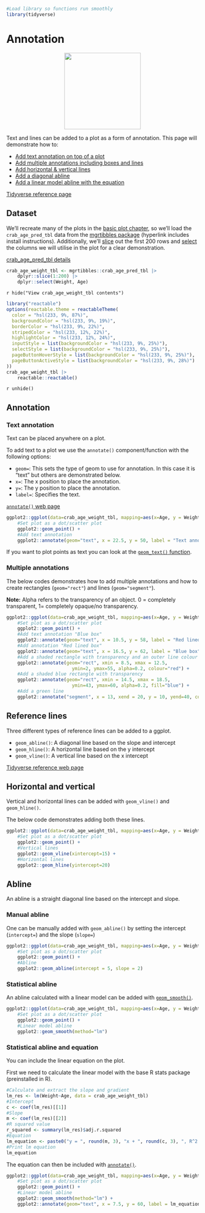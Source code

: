 ```r
#Load library so functions run smoothly
library(tidyverse)
```

# Annotation

<center>
![](images/ggplot2_annotation.png){style="width:200px"}
</center>

Text and lines can be added to a plot as a form of annotation.
This page will demonstrate how to:

- [Add text annotation on top of a plot](#text-annotation)
- [Add multiple annotations including boxes and lines](#multiple-annotations)
- [Add horizontal & vertical lines](#horizontal-and-vertical)
- [Add a diagonal abline](#abline)
- [Add a linear model abline with the equation](#statistical-abline-and-equation)

[Tidyverse reference page](https://ggplot2.tidyverse.org//reference/index.html#annotations)

## Dataset

We'll recreate many of the plots in the [basic plot chapter](/ggplot2/basic_plot.qmd), so we'll load the `crab_age_pred_tbl` data from the [mgrtibbles package](/datasets/mgrtibbles.qmd) (hyperlink includes install instructions).
Additionally, we'll [slice](/dplyr/slice.qmd) out the first 200 rows and [select](/dplyr/select.qmd) the columns we will utilise in the plot for a clear demonstration.

[crab_age_pred_tbl details](https://github.com/m-gemmell/mgrtibbles/wiki/crab_age_pred_tbl)

```r
crab_age_weight_tbl <- mgrtibbles::crab_age_pred_tbl |>
    dplyr::slice(1:200) |>
    dplyr::select(Weight, Age)
```

`r hide("View crab_age_weight_tbl contents")`
```r
library("reactable")
options(reactable.theme = reactableTheme(
  color = "hsl(233, 9%, 87%)",
  backgroundColor = "hsl(233, 9%, 19%)",
  borderColor = "hsl(233, 9%, 22%)",
  stripedColor = "hsl(233, 12%, 22%)",
  highlightColor = "hsl(233, 12%, 24%)",
  inputStyle = list(backgroundColor = "hsl(233, 9%, 25%)"),
  selectStyle = list(backgroundColor = "hsl(233, 9%, 25%)"),
  pageButtonHoverStyle = list(backgroundColor = "hsl(233, 9%, 25%)"),
  pageButtonActiveStyle = list(backgroundColor = "hsl(233, 9%, 28%)")
))
crab_age_weight_tbl |>
    reactable::reactable()
```
`r unhide()`

## Annotation

### Text annotation

Text can be placed anywhere on a plot.

To add text to a plot we use the `annotate()` component/function with the following options:

- `geom=`: This sets the type of geom to use for annotation. In this case it is "text" but others are demonstrated below.
- `x=`: The x position to place the annotation.
- `y=`: The y position to place the annotation.
- `label=`: Specifies the text.

[`annotate()` web page](https://ggplot2.tidyverse.org//reference/scale_brewer.html)

```r
ggplot2::ggplot(data=crab_age_weight_tbl, mapping=aes(x=Age, y = Weight)) +
    #Set plot as a dot/scatter plot 
    ggplot2::geom_point() +
    #Add text annotation
    ggplot2::annotate(geom="text", x = 22.5, y = 50, label = "Text annotation")
```

If you want to plot points as text you can look at the [`geom_text()` function](https://ggplot2.tidyverse.org//reference/geom_text.html).

### Multiple annotations

The below codes demonstrates how to add multiple annotations and how to create rectangles (`geom="rect"`) and lines (`geom="segment"`).

__Note:__ Alpha refers to the transparency of an object. 0 = completely transparent, 1= completely opaque/no transparency.

```r
ggplot2::ggplot(data=crab_age_weight_tbl, mapping=aes(x=Age, y = Weight)) +
    #Set plot as a dot/scatter plot 
    ggplot2::geom_point() +
    #Add text annotation "Blue box"
    ggplot2::annotate(geom="text", x = 10.5, y = 58, label = "Red lined box", size = 7) +
    #Add annotation "Red lined box"
    ggplot2::annotate(geom="text", x = 16.5, y = 62, label = "Blue box", size = 7) +
    #Add a shaded rectangle with transparency and an outer line colour of red
    ggplot2::annotate(geom="rect", xmin = 8.5, xmax = 12.5, 
                        ymin=2, ymax=55, alpha=0.2, colour="red") +
    #Add a shaded blue rectangle with transparency
    ggplot2::annotate(geom="rect", xmin = 14.5, xmax = 18.5, 
                        ymin=43, ymax=60, alpha=0.2, fill="blue") +
    #Add a green line
    ggplot2::annotate("segment", x = 13, xend = 20, y = 10, yend=40, colour= "green" )
```

## Reference lines

Three different types of reference lines can be added to a ggplot.

- `geom_abline()`: A diagonal line based on the slope and intercept
- `geom_hline()`: A horizontal line based on the y intercept
- `geom_vline()`: A vertical line based on the x intercept

[Tidyverse reference web page](https://ggplot2.tidyverse.org//reference/geom_abline.html)

## Horizontal and vertical

Vertical and horizontal lines can be added with `geom_vline()` and `geom_hline()`.

The below code demonstrates adding both these lines.

```r
ggplot2::ggplot(data=crab_age_weight_tbl, mapping=aes(x=Age, y = Weight)) +
    #Set plot as a dot/scatter plot 
    ggplot2::geom_point() +
    #Vertical lines
    ggplot2::geom_vline(xintercept=15) +
    #Horizontal lines
    ggplot2::geom_hline(yintercept=20)
```

## Abline

An abline is a straight diagonal line based on the intercept and slope.

### Manual abline

One can be manually added with `geom_abline()` by setting the intercept (`intercept=`) and the slope (`slope=`)

```r
ggplot2::ggplot(data=crab_age_weight_tbl, mapping=aes(x=Age, y = Weight)) +
    #Set plot as a dot/scatter plot 
    ggplot2::geom_point() +
    #Abline
    ggplot2::geom_abline(intercept = 5, slope = 2)
```

### Statistical abline

An abline calculated with a linear model can be added with [`geom_smooth()`](/ggplot2/geom_others.qmd#smooth-line).

```r
ggplot2::ggplot(data=crab_age_weight_tbl, mapping=aes(x=Age, y = Weight)) +
    #Set plot as a dot/scatter plot 
    ggplot2::geom_point() +
    #Linear model abline
    ggplot2::geom_smooth(method="lm")
```

### Statistical abline and equation

You can include the linear equation on the plot.

First we need to calculate the linear model with the base R stats package (preinstalled in R).

```r
#Calculate and extract the slope and gradient
lm_res <- lm(Weight~Age, data = crab_age_weight_tbl)
#Intercept
c <- coef(lm_res)[[1]]
#Slope
m <- coef(lm_res)[[2]]
#R squared value
r_squared <- summary(lm_res)$adj.r.squared
#Equation
lm_equation <- paste0("y = ", round(m, 3), "x + ", round(c, 3), ", R^2 = ", round(r_squared, 3))
#Print lm equation
lm_equation
```

The equation can then be included with [`annotate()`](#text-annotation).

```r
ggplot2::ggplot(data=crab_age_weight_tbl, mapping=aes(x=Age, y = Weight)) +
    #Set plot as a dot/scatter plot 
    ggplot2::geom_point() +
    #Linear model abline
    ggplot2::geom_smooth(method="lm") +
    ggplot2::annotate(geom="text", x = 7.5, y = 60, label = lm_equation)
```






